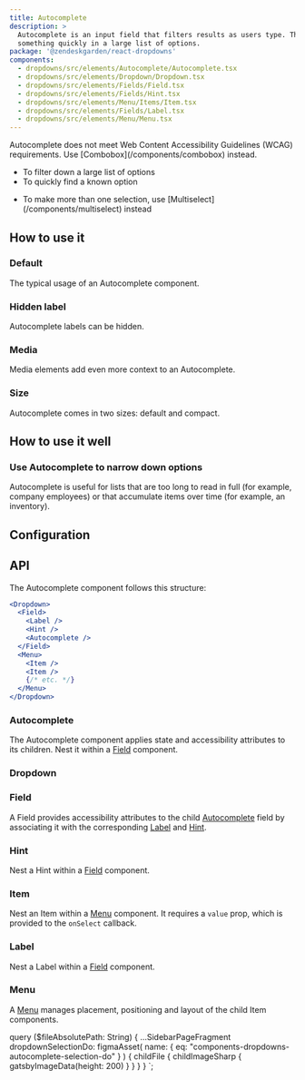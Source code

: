 ```yaml
---
title: Autocomplete
description: >
  Autocomplete is an input field that filters results as users type. This helps users find
  something quickly in a large list of options.
package: '@zendeskgarden/react-dropdowns'
components:
  - dropdowns/src/elements/Autocomplete/Autocomplete.tsx
  - dropdowns/src/elements/Dropdown/Dropdown.tsx
  - dropdowns/src/elements/Fields/Field.tsx
  - dropdowns/src/elements/Fields/Hint.tsx
  - dropdowns/src/elements/Menu/Items/Item.tsx
  - dropdowns/src/elements/Fields/Label.tsx
  - dropdowns/src/elements/Menu/Menu.tsx
---
```


<Alert title="Deprecated" type="warning">
  Autocomplete does not meet Web Content Accessibility Guidelines (WCAG) requirements. Use
  [Combobox](/components/combobox) instead.
</Alert>

<Usage>
  <Use>
    <ul>
      <li>To filter down a large list of options</li>
      <li>To quickly find a known option</li>
    </ul>
  </Use>
  <Misuse>
    <ul>
      <li>
        <Markdown>
          To make more than one selection, use [Multiselect](/components/multiselect) instead
        </Markdown>
      </li>
    </ul>
  </Misuse>
</Usage>

## How to use it

### Default

The typical usage of an Autocomplete component.


<CodeExample code={DefaultCode}>
  <Default />
</CodeExample>

### Hidden label

Autocomplete labels can be hidden.


<CodeExample code={HiddenCode}>
  <Hidden />
</CodeExample>

### Media

Media elements add even more context to an Autocomplete.


<CodeExample code={MediaCode}>
  <Media />
</CodeExample>

### Size

Autocomplete comes in two sizes: default and compact.


<CodeExample code={SizeCode}>
  <Size />
</CodeExample>

## How to use it well

### Use Autocomplete to narrow down options

<BestPractice>
  <Do
    imageSource={props.data.dropdownSelectionDo.childFile.childImageSharp.gatsbyImageData}
    imageIsSquare
  >
    <p>
      Autocomplete is useful for lists that are too long to read in full (for example, company
      employees) or that accumulate items over time (for example, an inventory).
    </p>
  </Do>
</BestPractice>

## Configuration

<Configuration reactPackage={props.data.mdx.package} components={props.data.mdx.components} />

## API

The Autocomplete component follows this structure:

```jsx
<Dropdown>
  <Field>
    <Label />
    <Hint />
    <Autocomplete />
  </Field>
  <Menu>
    <Item />
    <Item />
    {/* etc. */}
  </Menu>
</Dropdown>
```


<FilteringNotes />

### Autocomplete

<Component components={props.data.mdx.components} componentName="autocomplete" />

The Autocomplete component applies state and accessibility attributes to its children. Nest it within a
[Field](#field) component.

<PropSheet components={props.data.mdx.components} componentName="autocomplete" />

### Dropdown

<Component components={props.data.mdx.components} componentName="dropdown" />


<Dropdowns />

<PropSheet components={props.data.mdx.components} componentName="dropdown" />

### Field

<Component components={props.data.mdx.components} componentName="field" />

A Field provides accessibility attributes to the child [Autocomplete](#autocomplete) field by associating it
with the corresponding [Label](#label) and [Hint](#hint).

<PropSheet components={props.data.mdx.components} componentName="field" />

### Hint

<Component components={props.data.mdx.components} componentName="hint" />

Nest a Hint within a [Field](#field) component.

<PropSheet components={props.data.mdx.components} componentName="hint" />

### Item

<Component components={props.data.mdx.components} componentName="item" />

Nest an Item within a [Menu](#menu) component. It requires a `value` prop, which is provided to
the `onSelect` callback.

<PropSheet components={props.data.mdx.components} componentName="item" />

### Label

<Component components={props.data.mdx.components} componentName="label" />

Nest a Label within a [Field](#field) component.

<PropSheet components={props.data.mdx.components} componentName="label" />

### Menu

<Component components={props.data.mdx.components} componentName="menu" />

A [Menu](/components/menu) manages placement, positioning and layout of the child Item components.

<PropSheet components={props.data.mdx.components} componentName="menu" />


  query ($fileAbsolutePath: String) {
    ...SidebarPageFragment
    dropdownSelectionDo: figmaAsset(
      name: { eq: "components-dropdowns-autocomplete-selection-do" }
    ) {
      childFile {
        childImageSharp {
          gatsbyImageData(height: 200)
        }
      }
    }
  }
`;
